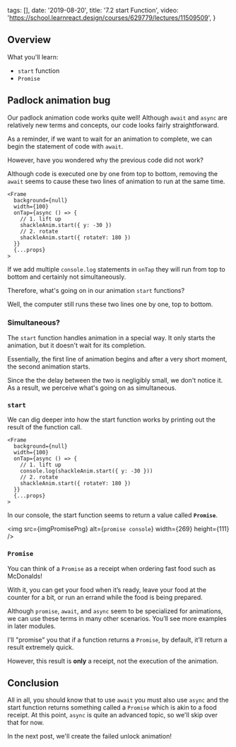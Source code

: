 
  tags: [],
  date: '2019-08-20',
  title: '7.2 start Function',
  video: 'https://school.learnreact.design/courses/629779/lectures/11509509',
}


## Overview

What you'll learn:

- `start` function
- `Promise`

<CourseVideoLink to={props.pageContext.frontmatter.video} />

## Padlock animation bug

Our padlock animation code works quite well! Although `await` and `async` are relatively new terms and concepts, our code looks fairly straightforward.

As a reminder, if we want to wait for an animation to complete, we can begin the statement of code with `await`.

However, have you wondered why the previous code did not work?

Although code is executed one by one from top to bottom, removing the `await` seems to cause these two lines of animation to run at the same time.

```jsx{6,8}
<Frame
  background={null}
  width={100}
  onTap={async () => {
    // 1. lift up
    shackleAnim.start({ y: -30 })
    // 2. rotate
    shackleAnim.start({ rotateY: 180 })
  }}
  {...props}
>
```

If we add multiple `console.log` statements in `onTap` they will run from top to bottom and certainly not simultaneously.

Therefore, what's going on in our animation `start` functions?

Well, the computer still runs these two lines one by one, top to bottom.

### Simultaneous?

The `start` function handles animation in a special way. It only starts the animation, but it doesn't wait for its completion.

Essentially, the first line of animation begins and after a very short moment, the second animation starts.

Since the the delay between the two is negligibly small, we don't notice it. As a result, we perceive what's going on as simultaneous.

### `start`

We can dig deeper into how the start function works by printing out the result of the function call.

```jsx{6}
<Frame
  background={null}
  width={100}
  onTap={async () => {
    // 1. lift up
    console.log(shackleAnim.start({ y: -30 }))
    // 2. rotate
    shackleAnim.start({ rotateY: 180 })
  }}
  {...props}
>
```

In our console, the start function seems to return a value called **`Promise`**.

<img src={imgPromisePng} alt={`promise console`} width={269} height={111} />

### `Promise`

You can think of a `Promise` as a receipt when ordering fast food such as McDonalds!

With it, you can get your food when it’s ready, leave your food at the counter for a bit, or run an errand while the food is being prepared.

Although `promise`, `await`, and `async` seem to be specialized for animations, we can use these terms in many other scenarios. You’ll see more examples in later modules.

I'll "promise" you that if a function returns a `Promise`, by default, it’ll return a result extremely quick.

However, this result is **only** a receipt, not the execution of the animation.

## Conclusion

All in all, you should know that to use `await` you must also use `async` and the start function returns something called a `Promise` which is akin to a food receipt. At this point, `async` is quite an advanced topic, so we'll skip over that for now.

In the next post, we'll create the failed unlock animation!
